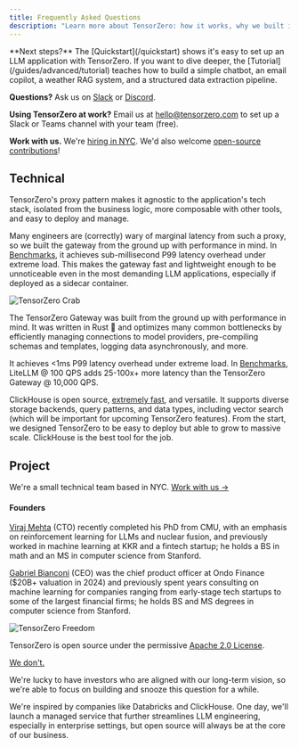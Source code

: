```yaml
---
title: Frequently Asked Questions
description: "Learn more about TensorZero: how it works, why we built it, and more."
---
```


<Tip>
**Next steps?**
The [Quickstart](/quickstart) shows it's easy to set up an LLM application with TensorZero.
If you want to dive deeper, the [Tutorial](/guides/advanced/tutorial) teaches how to build a simple chatbot, an email copilot, a weather RAG system, and a structured data extraction pipeline.

**Questions?**
Ask us on [Slack](https://www.tensorzero.com/slack) or [Discord](https://www.tensorzero.com/discord).

**Using TensorZero at work?**
Email us at [hello@tensorzero.com](mailto:hello@tensorzero.com) to set up a Slack or Teams channel with your team (free).

**Work with us.**
We're [hiring in NYC](/jobs/).
We'd also welcome [open-source contributions](https://github.com/tensorzero/tensorzero/blob/main/CONTRIBUTING.md)!

</Tip>

## Technical

<Accordion title="Why is the TensorZero Gateway a proxy instead of a library?">

TensorZero's proxy pattern makes it agnostic to the application's tech stack, isolated from the business logic, more composable with other tools, and easy to deploy and manage.

Many engineers are (correctly) wary of marginal latency from such a proxy, so we built the gateway from the ground up with performance in mind.
In [Benchmarks](/guides/advanced/benchmarks), it achieves sub-millisecond P99 latency overhead under extreme load.
This makes the gateway fast and lightweight enough to be unnoticeable even in the most demanding LLM applications, especially if deployed as a sidecar container.

</Accordion>

<Accordion title="How is the TensorZero Gateway so fast?">

![TensorZero Crab](/tensorzero-crab.png)

The TensorZero Gateway was built from the ground up with performance in mind.
It was written in Rust 🦀 and optimizes many common bottlenecks by efficiently managing connections to model providers, pre-compiling schemas and templates, logging data asynchronously, and more.

It achieves <1ms P99 latency overhead under extreme load.
In [Benchmarks](/guides/advanced/benchmarks), LiteLLM @ 100 QPS adds 25-100x+ more latency than the TensorZero Gateway @ 10,000 QPS.

</Accordion>

<Accordion title="
  Why did you choose ClickHouse as TensorZero's analytics database?
">

ClickHouse is open source, [extremely fast](https://www.vldb.org/pvldb/vol17/p3731-schulze.pdf), and versatile.
It supports diverse storage backends, query patterns, and data types, including vector search (which will be important for upcoming TensorZero features).
From the start, we designed TensorZero to be easy to deploy but able to grow to massive scale.
ClickHouse is the best tool for the job.

</Accordion>

## Project

<Accordion title="Who is behind TensorZero?">

We're a small technical team based in NYC. [Work with us →](/jobs/)

#### Founders

[Viraj Mehta](https://virajm.com) (CTO) recently completed his PhD from CMU, with an emphasis on reinforcement learning for LLMs and nuclear fusion, and previously worked in machine learning at KKR and a fintech startup; he holds a BS in math and an MS in computer science from Stanford.

[Gabriel Bianconi](https://www.gabrielbianconi.com) (CEO) was the chief product officer at Ondo Finance ($20B+ valuation in 2024) and previously spent years consulting on machine learning for companies ranging from early-stage tech startups to some of the largest financial firms; he holds BS and MS degrees in computer science from Stanford.

</Accordion>

<Accordion title="How is TensorZero licensed?">

![TensorZero Freedom](/tensorzero-freedom.png)

TensorZero is open source under the permissive [Apache 2.0 License](https://github.com/tensorzero/tensorzero/blob/main/LICENSE).

</Accordion>

<Accordion title="How does TensorZero make money?">

<a href="https://www.youtube.com/watch?v=BzAdXyPYKQo" target="_blank">
  We don't.
</a>

We're lucky to have investors who are aligned with our long-term vision, so we're able to focus on building and snooze this question for a while.

We're inspired by companies like Databricks and ClickHouse.
One day, we'll launch a managed service that further streamlines LLM engineering, especially in enterprise settings, but open source will always be at the core of our business.

</Accordion>
